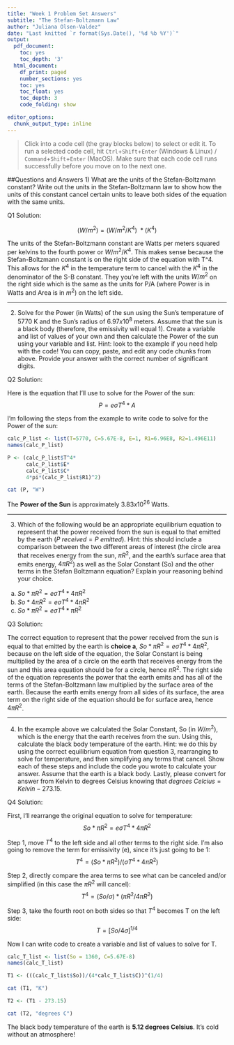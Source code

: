 ```yaml
---
title: "Week 1 Problem Set Answers"
subtitle: "The Stefan-Boltzmann Law"
author: "Juliana Olsen-Valdez"
date: "Last knitted `r format(Sys.Date(), '%d %b %Y')`"
output:
  pdf_document:
    toc: yes
    toc_depth: '3'
  html_document:
    df_print: paged
    number_sections: yes
    toc: yes
    toc_float: yes
    toc_depth: 3
    code_folding: show

editor_options:
  chunk_output_type: inline
---
```


> Click into a code cell (the gray blocks below) to select or edit it. To run a selected code cell, hit `Ctrl`+`Shift`+`Enter` (Windows & Linux) / `Command`+`Shift`+`Enter` (MacOS). Make sure that each code cell runs successfully before you move on to the next one.

##Questions and Answers
1) What are the units of the Stefan-Boltzmann constant? Write out the units in the Stefan-Boltzmann law to show how the units of this constant cancel certain units to leave both sides of the equation with the same units. 

Q1 Solution:

$$(W/m^2) = (W/m^2/K^4) \ *(K^4)$$

The units of the Stefan-Boltzmann constant are Watts per meters squared per kelvins to the fourth power or $W/m^2/K^4$. This makes sense because the Stefan-Boltzmann constant is on the right side of the equation with T^4. This allows for the $K^4$ in the temperature term to cancel with the $K^4$ in the denominator of the S-B constant. They you're left with the units $W/m^2$ on the right side which is the same as the units for P/A (where Power is in Watts and Area is in $m^2$) on the left side.

____________________________________________________

2) Solve for the Power (in Watts) of the sun using the Sun's temperature of 5770 K and the Sun's radius of $6.97x10^8$ meters. Assume that the sun is a black body (therefore, the emissivity will equal 1). Create a variable and list of values of your own and then calculate the Power of the sun using your variable and list. Hint: look to the example if you need help with the code! You can copy, paste, and edit any code chunks from above. Provide your answer with the correct number of significant digits. 

Q2 Solution:

Here is the equation that I'll use to solve for the Power of the sun: 
$$P = e \sigma T^4*A$$

I'm following the steps from the example to write code to solve for the Power of the sun:
```r
calc_P_list <- list(T=5770, C=5.67E-8, E=1, R1=6.96E8, R2=1.496E11)
names(calc_P_list)

P <- (calc_P_list$T^4*
      calc_P_list$E*
      calc_P_list$C*
      4*pi*(calc_P_list$R1)^2)

cat (P, "W")
```
The **Power of the Sun** is approximately $3.83x10^{26}$ Watts.

______________________________________________________

3) Which of the following would be an appropriate equilibrium equation to represent that the power received from the sun is equal to that emitted by the earth ($P~received = P~emitted$). Hint: this should include a comparison between the two different areas of interest (the circle area that receives energy from the sun, $\pi R^2$, and the earth's surface area that emits energy, $4\pi R^2$) as well as the Solar Constant (So) and the other terms in the Stefan Boltzmann equation? Explain your reasoning behind your choice. 

 a) $So*\pi R^2 = e\sigma T^4*4\pi R^2$
 b) $So* 4\pi R^2 = e\sigma T^4*4\pi R^2$
 c) $So*\pi R^2 = e\sigma T^4*\pi R^2$
 
Q3 Solution:

The correct equation to represent that the power received from the sun is equal to that emitted by the earth is **choice a**, $So*\pi R^2 = e\sigma T^4*4\pi R^2$, because on the left side of the equation, the Solar Constant is being multiplied by the area of a circle on the earth that receives energy from the sun and this area equation should be for a circle, hence $\pi R^2$. The right side of the equation represents the power that the earth emits and has all of the terms of the Stefan-Boltzmann law multiplied by the surface area of the earth. Because the earth emits energy from all sides of its surface, the area term on the right side of the equation should be for surface area, hence $4\pi R^2$.

________________________________________________________

4) In the example above we calculated the Solar Constant, So (in $W/m^2$), which is the energy that the earth receives from the sun. Using this, calculate the black body temperature of the earth. Hint: we do this by using the correct equilibrium equation from question 3, rearranging to solve for temperature, and then simplifying any terms that cancel. Show each of these steps and include the code you wrote to calculate your answer. Assume that the earth is a black body. Lastly, please convert for answer from Kelvin to degrees Celsius knowing that $degrees\ Celcius = Kelvin - 273.15$.

Q4 Solution:

First, I'll rearrange the original equation to solve for temperature: 
$$So*\pi R^2 = e\sigma T^4*4\pi R^2$$

Step 1, move $T^4$ to the left side and all other terms to the right side. I'm also going to remove the term for emissivity (e), since it's just going to be 1:  
$$T^4 = (So*\pi R^2)/(\sigma T^4*4\pi R^2)$$

Step 2, directly compare the area terms to see what can be canceled and/or simplified (in this case the $\pi R^2$ will cancel): 
$$T^4 = (So/\sigma)*(\pi R^2/4\pi R^2)$$

Step 3, take the fourth root on both sides so that $T^4$ becomes T on the left side: 
$$T = [So/4\sigma]^{1/4}$$

Now I can write code to create a variable and list of values to solve for T. 
```r
calc_T_list <- list(So = 1360, C=5.67E-8)
names(calc_T_list)

T1 <- (((calc_T_list$So))/(4*calc_T_list$C))^(1/4)

cat (T1, "K")

T2 <- (T1 - 273.15)

cat (T2, "degrees C")
```
The black body temperature of the earth is **5.12 degrees Celsius**. It's cold without an atmosphere!
